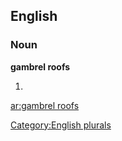 
==English==

===Noun===
'''gambrel roofs'''

# {{plural of|[[gambrel roof]]}}

[[Category:English plurals]]

[[ar:gambrel roofs]]